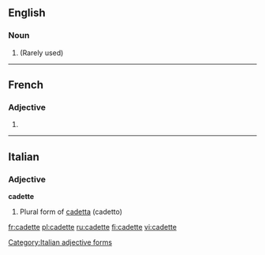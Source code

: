 ==English==

===Noun===

# (Rarely used) {{feminine of|cadet}} 

----
==French==

===Adjective===
{{fr-adj-form}}

# {{feminine of|cadet}} 

----

==Italian==

===Adjective===
'''cadette''' {{f}}

# Plural form of [[cadetta]] (cadetto)

[[Category:Italian adjective forms]]

[[fr:cadette]]
[[pl:cadette]]
[[ru:cadette]]
[[fi:cadette]]
[[vi:cadette]]